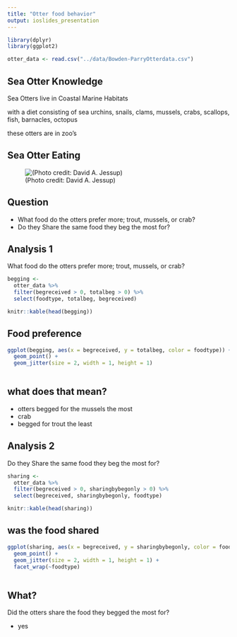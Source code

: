 ```yaml
---
title: "Otter food behavior"
output: ioslides_presentation
---
```


```r
library(dplyr)
library(ggplot2)
```

```r
otter_data <- read.csv("../data/Bowden-ParryOtterdata.csv")
```

## Sea Otter Knowledge

 Sea Otters live in Coastal Marine Habitats
 
 with a diet consisting of sea urchins, snails, clams, mussels, crabs, scallops, fish, barnacles, octopus
 
 these otters are in zoo's
 
 
## Sea Otter Eating 

![(Photo credit: David A. Jessup)](https://www.seaotters.com/wp-content/uploads/2012/08/640x360-olive-eating-black-abalone.jpg)

## Question

- What food do the otters prefer more; trout, mussels, or crab?
- Do they Share the same food they beg the most for?


## Analysis 1
What food do the otters prefer more; trout, mussels, or crab?

```r
begging <-   
  otter_data %>%
  filter(begreceived > 0, totalbeg > 0) %>% 
  select(foodtype, totalbeg, begreceived)

knitr::kable(head(begging))
```



## Food preference

```r
ggplot(begging, aes(x = begreceived, y = totalbeg, color = foodtype)) +
  geom_point() +
  geom_jitter(size = 2, width = 1, height = 1)
  
```


## what does that mean?

 - otters begged for the mussels the most 
 - crab 
 - begged for trout the least



## Analysis 2 
Do they Share the same food they beg the most for?

```r
sharing <- 
  otter_data %>% 
  filter(begreceived > 0, sharingbybegonly > 0) %>% 
  select(begreceived, sharingbybegonly, foodtype)

knitr::kable(head(sharing))
```


## was the food shared 

```r
ggplot(sharing, aes(x = begreceived, y = sharingbybegonly, color = foodtype)) +
  geom_point() +
  geom_jitter(size = 2, width = 1, height = 1) +
  facet_wrap(~foodtype)
  
```


## What?

Did the otters share the food they begged the most for?

 - yes








